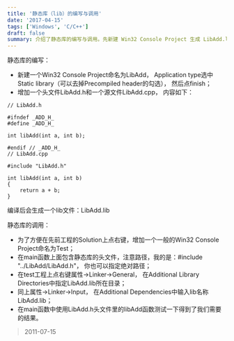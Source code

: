```yaml
---
title: '静态库（lib）的编写与调用'
date: '2017-04-15'
tags: ['Windows', 'C/C++']
draft: false
summary: 介绍了静态库的编写与调用。先新建 Win32 Console Project 生成 LibAdd.lib，再新增头文件和源文件。调用时新建 Test 工程，包含头文件，指定 LibAdd.lib 目录和名称，在 main 函数中测试，得到所需结果。 
---
```


静态库的编写：

* 新建一个Win32 Console Project命名为LibAdd， Application type选中Static library（可以去掉Precompiled header的勾选）， 然后点finish；
* 增加一个头文件LibAdd.h和一个源文件LibAdd.cpp， 内容如下：

```
// LibAdd.h

#ifndef _ADD_H_
#define _ADD_H_

int libAdd(int a, int b);

#endif // _ADD_H_
// LibAdd.cpp

#include "LibAdd.h"

int libAdd(int a, int b)
{
	return a + b;
}

```
编译后会生成一个lib文件：LibAdd.lib

静态库的调用：
* 为了方便在先前工程的Solution上点右键，增加一个一般的Win32 Console Project命名为Test；
* 在main函数上面包含静态库的头文件，注意路径，我的是：#include "../LibAdd/LibAdd.h"， 你也可以指定绝对路径；
* 在test工程上点右键属性->Linker->General， 在Additional Library Directories中指定LibAdd.lib所在目录；
* 同上属性->Linker->Input， 在Additional Dependencies中输入lib名称LibAdd.lib；
* 在main函数中使用LibAdd.h头文件里的libAdd函数测试一下得到了我们需要的结果。

> 2011-07-15